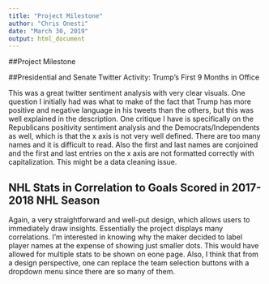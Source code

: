 ```yaml
---
title: "Project Milestone"
author: "Chris Onesti"
date: "March 30, 2019"
output: html_document
---
```

##Project Milestone

##Presidential and Senate Twitter Activity: Trump's First 9 Months in Office

This was a great twitter sentiment analysis with very clear visuals.  One question I initially had was what to make of the fact that Trump has more positive and negative language in his tweets than the others, but this was well explained in the description.  One critique I have is specifically on the Republicans positivity sentiment analysis and the Democrats/Independents as well, which is that the x axis is not very well defined.  There are too many names and it is difficult to read.  Also the first and last names are conjoined and the first and last entries on the x axis are not formatted correctly with capitalization.  This might be a data cleaning issue.

## NHL Stats in Correlation to Goals Scored in 2017-2018 NHL Season

Again, a very straightforward and well-put design, which allows users to immediately draw insights.  Essentially the project displays many correlations.  I'm interested in knowing why the maker decided to label player names at the expense of showing just smaller dots.  This would have allowed for multiple stats to be shown on eone page.  Also, I think that from a design perspective, one can replace the team selection buttons with a dropdown menu since there are so many of them.  